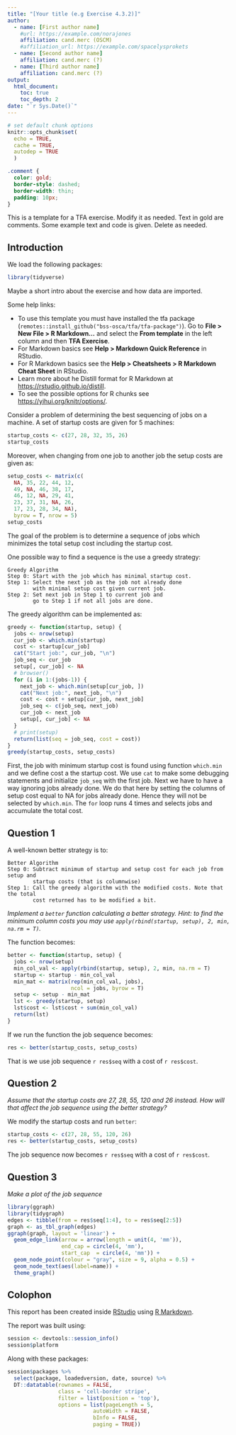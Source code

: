 ```yaml
---
title: "[Your title (e.g Exercise 4.3.2)]"
author:
  - name: [First author name]
    #url: https://example.com/norajones
    affiliation: cand.merc (OSCM)
    #affiliation_url: https://example.com/spacelysprokets
  - name: [Second author name]
    affiliation: cand.merc (?)
  - name: [Third author name]
    affiliation: cand.merc (?)
output: 
  html_document:
    toc: true
    toc_depth: 2
date: "`r Sys.Date()`"
---
```



```r
# set default chunk options
knitr::opts_chunk$set(
  echo = TRUE,
  cache = TRUE,
  autodep = TRUE
  )
```

<!-- Some css for the comments (delete) -->
```css
.comment {
  color: gold;
  border-style: dashed;
  border-width: thin;
  padding: 10px;
}
```


<div class="comment">This is a template for a TFA exercise. Modify it as needed. Text in gold are comments. Some example text and code is given. Delete as needed.</div>

## Introduction

We load the following packages:

```r
library(tidyverse)
```

<div class="comment">
Maybe a short intro about the exercise and how data are imported.

Some help links:

- To use this template you must have installed the tfa package (`remotes::install_github("bss-osca/tfa/tfa-package")`). Go to **File > New File > R Markdown...** and select the **From template** in the left column and then **TFA Exercise**.
- For Markdown basics see **Help > Markdown Quick Reference** in RStudio.
- For R Markdown basics see the **Help > Cheatsheets > R Markdown Cheat Sheet** in RStudio.
- Learn more about he Distill format for R Markdown at <https://rstudio.github.io/distill>.
- To see the possible options for R chunks see <https://yihui.org/knitr/options/>.
</div>

Consider a problem of determining the best sequencing of jobs on a machine. A set of startup costs are given for 5 machines:

```r
startup_costs <- c(27, 28, 32, 35, 26)
startup_costs
```

Moreover, when changing from one job to another job the setup costs are given as:

```r
setup_costs <- matrix(c(
  NA, 35, 22, 44, 12,
  49, NA, 46, 38, 17,
  46, 12, NA, 29, 41,
  23, 37, 31, NA, 26,
  17, 23, 28, 34, NA), 
  byrow = T, nrow = 5)
setup_costs
```

The goal of the problem is to determine a sequence of jobs which minimizes the total setup cost including the startup cost.

One possible way to find a sequence is the use a greedy strategy:

```
Greedy Algorithm
Step 0: Start with the job which has minimal startup cost.
Step 1: Select the next job as the job not already done 
        with minimal setup cost given current job. 
Step 2: Set next job in Step 1 to current job and 
        go to Step 1 if not all jobs are done.
```

The greedy algorithm can be implemented as:

```r
greedy <- function(startup, setup) {
  jobs <- nrow(setup)
  cur_job <- which.min(startup)
  cost <- startup[cur_job]
  cat("Start job:", cur_job, "\n")
  job_seq <- cur_job
  setup[, cur_job] <- NA
  # browser()
  for (i in 1:(jobs-1)) {
    next_job <- which.min(setup[cur_job, ])
    cat("Next job:", next_job, "\n") 
    cost <- cost + setup[cur_job, next_job]
    job_seq <- c(job_seq, next_job)
    cur_job <- next_job
    setup[, cur_job] <- NA
  }
  # print(setup)
  return(list(seq = job_seq, cost = cost))
}
greedy(startup_costs, setup_costs)
```

First, the job with minimum startup cost is found using function `which.min` and we define cost a the startup cost. We use `cat` to make some debugging statements and initialize `job_seq` with the first job. Next we have to have a way ignoring jobs already done. We do that here by setting the columns of setup cost equal to NA for jobs already done. Hence they will not be selected by `which.min`. The `for` loop runs 4 times and selects jobs and accumulate the total cost.


## Question 1

A well-known better strategy is to:

```
Better Algorithm
Step 0: Subtract minimum of startup and setup cost for each job from setup and 
        startup costs (that is columnwise)
Step 1: Call the greedy algorithm with the modified costs. Note that the total 
        cost returned has to be modified a bit.
```

*Implement a `better` function calculating a better strategy. Hint: to find the minimum column costs you may use `apply(rbind(startup, setup), 2, min, na.rm = T)`.*

The function becomes:

```r
better <- function(startup, setup) {
  jobs <- nrow(setup)
  min_col_val <- apply(rbind(startup, setup), 2, min, na.rm = T)
  startup <- startup - min_col_val
  min_mat <- matrix(rep(min_col_val, jobs), 
                    ncol = jobs, byrow = T)
  setup <- setup - min_mat
  lst <- greedy(startup, setup)
  lst$cost <- lst$cost + sum(min_col_val)
  return(lst)
}
```

If we run the function the job sequence becomes:

```r
res <- better(startup_costs, setup_costs)
```

That is we use job sequence `r res$seq` with a cost of `r res$cost`.


## Question 2

*Assume that the startup costs are 27, 28, 55, 120 and 26 instead. How will that affect the job sequence using the better strategy?*

We modify the startup costs and run `better`:

```r
startup_costs <- c(27, 28, 55, 120, 26)
res <- better(startup_costs, setup_costs)
```

The job sequence now becomes `r res$seq` with a cost of `r res$cost`.


## Question 3

*Make a plot of the job sequence*

```r
library(ggraph)
library(tidygraph)
edges <- tibble(from = res$seq[1:4], to = res$seq[2:5])
graph <- as_tbl_graph(edges) 
ggraph(graph, layout = 'linear') + 
  geom_edge_link(arrow = arrow(length = unit(4, 'mm')), 
                 end_cap = circle(4, 'mm'), 
                 start_cap  = circle(4, 'mm')) + 
  geom_node_point(colour = "gray", size = 9, alpha = 0.5) +
  geom_node_text(aes(label=name)) +
  theme_graph()
```


## Colophon 
<!-- Always keep this section for reproducibility -->

This report has been created inside [RStudio](http://www.rstudio.com/ide/) using [R Markdown](https://rmarkdown.rstudio.com/). 

The report was built using:

```r
session <- devtools::session_info()
session$platform
```

Along with these packages:

```r
session$packages %>% 
  select(package, loadedversion, date, source) %>% 
  DT::datatable(rownames = FALSE,
                class = 'cell-border stripe',
                filter = list(position = 'top'),
                options = list(pageLength = 5, 
                           autoWidth = FALSE,
                           bInfo = FALSE,
                           paging = TRUE))
```








